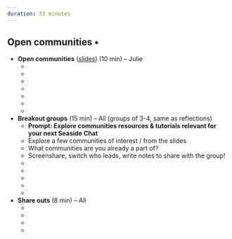 ```yaml
---
duration: 33 minutes
---
```


## Open communities • 

- **Open communities** ([slides](https://docs.google.com/presentation/d/17HSNmBYvPw-7Prioys7WIhL9QGVb3s3bJCLaAJVaChc/edit?usp=sharing)) (10 min) – Julie
  -  ‎
  -  
  -  
  -    
  -  
  -  
  - 
- **Breakout groups** (15 min) – All (groups of 3-4, same as reflections)
  - **Prompt: Explore communities resources & tutorials relevant for your next Seaside Chat**
  - Explore a few communities of interest / from the slides
  - What communities are you already a part of?
  - Screenshare, switch who leads, write notes to share with the group!
  - ‎
  - 
  -  
  -   
  - 
- **Share outs** (8 min) – All
  - ‎
  - 
  -  
  -  